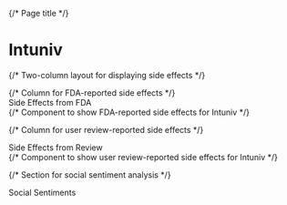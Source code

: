 
<style>
{`
  /* Styles for the two-column layout */
  .two-column-layout {
    display: grid; /* Use a grid layout */
    grid-template-columns: 1fr 1fr; /* Two columns with equal width */
    gap: 2rem; /* Space between the columns */
    margin: 2rem 0; /* Vertical margin for the entire block */
  }
  @media (max-width: 768px) {
    /* For smaller screens, use a single-column layout */
    .two-column-layout {
      grid-template-columns: 1fr;
    }
  }

  /* Styles for the side-effect block */
  .side-effect-block {
    display: flex; /* Use a flex layout */
    flex-direction: column; /* Arrange content vertically */
    align-items: flex-start; /* Align content to the left */
  }

  /* Styles for the side-effect title */
  .side-effect-title {
    font-weight: bold; /* Make the font bold */
    font-size: 1.25rem; /* Set the font size */
    margin-bottom: 1rem; /* Add space below the title */
  }
`}
</style>

{/* Page title */}
# Intuniv

{/* Two-column layout for displaying side effects */}
<div className="two-column-layout">
  {/* Column for FDA-reported side effects */}
  <div className="side-effect-block">
    <div className="side-effect-title">Side Effects from FDA</div>
    {/* Component to show FDA-reported side effects for Intuniv */}
    <DrugSideEffects_fda drugName="Intuniv" />
  </div>

  {/* Column for user review-reported side effects */}
  <div className="side-effect-block">
    <div className="side-effect-title">Side Effects from Review</div>
    {/* Component to show user review-reported side effects for Intuniv */}
    <DrugSideEffects drugName="Intuniv" />
  </div>
</div>

{/* Section for social sentiment analysis */}
<div className="side-effect-title">Social Sentiments</div>